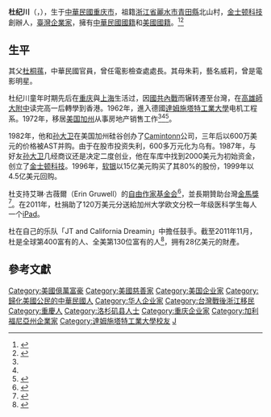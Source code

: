 {{Infobox person
| name = 杜纪川
| image = 
| caption = 
| birth_date = {{birth date and age|1941|8|12}}
| birth_place = [[中華民國大陸時期|中華民國]][[重慶市_(中華民國)|重慶市]]
| 籍貫 = [[浙江省|浙江省]][[麗水市|麗水市]]
| 國籍 = {{ROC}}<br />{{USA}}
| spouse =
| education = [[國立高雄師範大學附屬高級中學|高雄師大附中]]<br>[[達姆施塔特工業大學|達姆施塔特工業大學]]电机工程系
| children = 
| relatives = [[杜桐蓀|杜桐蓀]]（父）<br>朱莉（母）
}}
'''杜纪川'''（{{lang-en|John Tu}}，{{bd|1941年|8月12日}}），生于[[中華民國_(大陸時期)|中華民國]][[重慶市_(中華民國)|重庆市]]，祖籍[[浙江省|浙江省]][[麗水市|麗水市]][[青田縣|青田縣]]北山村，[[金士顿科技|金士顿科技]]創辦人，[[臺灣|臺灣]][[企業家|企業家]]，擁有[[中華民國國籍|中華民國國籍]]和[[美國國籍|美國國籍]]。<ref name="forbes">{{Cite web |url=http://www.forbes.com/profile/john-tu/ |title=Forbes profile |access-date=2014-02-05 |archive-date=2021-01-29 |archive-url=https://web.archive.org/web/20210129070532/https://www.forbes.com/profile/john-tu/ |dead-url=no }}</ref><ref name="telegraph">{{cite news |title=Business profile: Yin and yang of memory |author=Rosie Murray-West |url=http://www.telegraph.co.uk/finance/2858025/Business-profile-Yin-and-yang-of-memory.html |newspaper=[[The_Daily_Telegraph|The Daily Telegraph]] |date=19 July 2003 |accessdate=22 September 2011 |archive-date=2021-03-17 |archive-url=https://web.archive.org/web/20210317010005/https://www.telegraph.co.uk/finance/2858025/Business-profile-Yin-and-yang-of-memory.html |dead-url=no }}</ref>

==生平==
其父[[杜桐蓀|杜桐蓀]]，中華民國官員，曾任電影檢查處處長。其母朱莉，藝名威莉，曾是電影明星。

杜纪川童年时期先后在[[重庆|重庆]]與[[上海|上海]]生活过，因[[國共內戰|國共內戰]]而辗转遷至台灣，在[[國立高雄師範大學附屬高級中學|高雄師大附中]]读完高一后轉學到香港。1962年，進入德國[[達姆施塔特工業大學|達姆施塔特工業大學]]电机工程系。1972年，移居[[美国|美国]][[加州|加州]]从事房地产销售工作<ref name="forbes"/><ref name="telegraph"/><ref>{{cite book | language = 中文 | author = 吴正德 | coauthors =  | title = 北山的记忆 | url =  | date = 2011年 | location =  | publisher = 中国农业大学出版社 | id =  | isbn = 9787565503771 | pages = 239页 }}</ref>。

1982年，他和[[孫大衛|孙大卫]]在美国加州硅谷创办了[[Camintonn|Camintonn]]公司{{r|forbes}}，三年后以600万美元的价格被AST并购。由于在股市投资失利，600多万元化为乌有。1987年，与好友[[孙大卫|孙大卫]]几经商议还是决定二度创业，他在车库中找到2000美元为初始资金，创立了[[金士顿科技|金士顿科技]]{{r|forbes}}。1996年，[[软银|软银]]以15亿美元购买了其80%的股份，1999年以4.5亿美元回购{{r|forbes}}。

杜支持艾琳·古薇爾（Erin Gruwell）的[[自由作家基金会|自由作家基金会]]<ref>{{cite web|url=http://www.kingston.com/asia/press/2007/corporate/01b.asp|title=Kingston Co-Founder Tu Freedom Writers' Benefactor|deadurl=yes|archiveurl=https://web.archive.org/web/20081101184715/http://www.kingston.com/asia/press/2007/corporate/01b.asp|archivedate=2008-11-01}}</ref>，並長期贊助台灣[[金馬獎|金馬獎]]<ref>{{cite news|author1=王毓雯|title=金馬幕後金主高中被退學3次　翻身千億身價|url=http://www.ettoday.net/news/20131127/301273.htm|accessdate=2016-07-22|agency=台灣商業週刊|date=2013-11-27|archive-date=2019-06-29|archive-url=https://web.archive.org/web/20190629063125/https://www.ettoday.net/news/20131127/301273.htm|dead-url=no}}</ref>。在2011年，杜捐助了120万美元分送給加州大学欧文分校一年级医科学生每人一个[[iPad|iPad]]{{r|forbes}}。

杜在自己的乐队「JT and California Dreamin」中擔任鼓手{{r|forbes}}。截至2011年11月，杜是全球第400富有的人、全美第130位富有的人<ref name="list">{{Cite web |url=http://www.forbes.com/forbes-400/#p_14_s_arank_All%20industries_All%20states_All%20categories_ |title=The Forbes 400: The Richest People in America |access-date=2014-02-05 |archive-date=2019-05-20 |archive-url=https://web.archive.org/web/20190520050529/https://www.forbes.com/forbes-400/#p_14_s_arank_All%20industries_All%20states_All%20categories_ |dead-url=no }}</ref>{{r|forbes}}，拥有28亿美元的財產{{r|forbes|list}}。

==參考文獻==
{{reflist}}

{{DEFAULTSORT:Tu, John}}

[[Category:美國億萬富豪|Category:美國億萬富豪]]
[[Category:美國慈善家|Category:美國慈善家]]
[[Category:美国企业家|Category:美国企业家]]
[[Category:歸化美國公民的中華民國人|Category:歸化美國公民的中華民國人]]
[[Category:华人企业家|Category:华人企业家]]
[[Category:台灣戰後浙江移民|Category:台灣戰後浙江移民]]
[[Category:重慶人|Category:重慶人]]
[[Category:洛杉矶县人士|Category:洛杉矶县人士]]
[[Category:重庆企业家|Category:重庆企业家]]
[[Category:加利福尼亞州企業家|Category:加利福尼亞州企業家]]
[[Category:達姆施塔特工業大學校友|Category:達姆施塔特工業大學校友]]
[[Category:杜姓|J]]